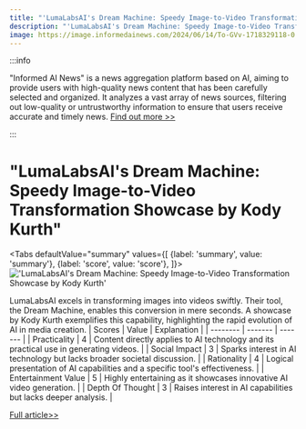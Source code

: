 ```yaml
---
title: "'LumaLabsAI's Dream Machine: Speedy Image-to-Video Transformation Showcase by Kody Kurth'"
description: "'LumaLabsAI's Dream Machine: Speedy Image-to-Video Transformation Showcase by Kody Kurth'"
image: https://image.informedainews.com/2024/06/14/To-GVv-1718329118-0.jpg
---
```



:::info

"Informed AI News" is a news aggregation platform based on AI, aiming to provide users with high-quality news content that has been carefully selected and organized. It analyzes a vast array of news sources, filtering out low-quality or untrustworthy information to ensure that users receive accurate and timely news.  [Find out more >>](/)

:::

# "LumaLabsAI's Dream Machine: Speedy Image-to-Video Transformation Showcase by Kody Kurth"


<Tabs
	defaultValue="summary"
	values={[
	{label: 'summary', value: 'summary'},
	{label: 'score', value: 'score'},
]}>
<TabItem value="summary">
<img
  src="https://image.informedainews.com/2024/06/14/To-GVv-1718329118-0.jpg"
  alt="'LumaLabsAI's Dream Machine: Speedy Image-to-Video Transformation Showcase by Kody Kurth'"
/>



LumaLabsAI excels in transforming images into videos swiftly. Their tool, the Dream Machine, enables this conversion in mere seconds. A showcase by Kody Kurth exemplifies this capability, highlighting the rapid evolution of AI in media creation.
</TabItem>
<TabItem value="score">
	| Scores     | Value   | Explanation |
	| -------- | ------- | ------- |
	| Practicality  | 4    | Content directly applies to AI technology and its practical use in generating videos.    |
	| Social Impact | 3     | Sparks interest in AI technology but lacks broader societal discussion.    |
	| Rationality    | 4    | Logical presentation of AI capabilities and a specific tool's effectiveness.    |
	| Entertainment Value    | 5    | Highly entertaining as it showcases innovative AI video generation.    |
	| Depth Of Thought    | 3    | Raises interest in AI capabilities but lacks deeper analysis.    |
</TabItem>
</Tabs>

[Full article>>](https://x.com/HongyuanCao/status/1801073683311853819)
